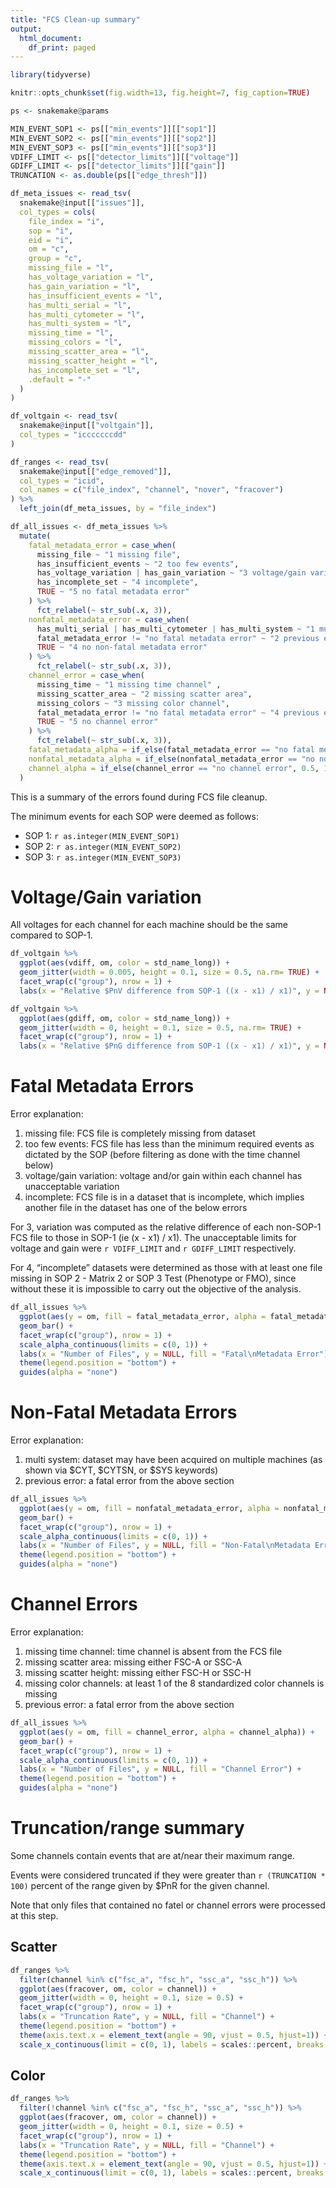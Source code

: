 ```yaml
---
title: "FCS Clean-up summary"
output:
  html_document:
    df_print: paged
---
```


```r
library(tidyverse)

knitr::opts_chunk$set(fig.width=13, fig.height=7, fig_caption=TRUE)

ps <- snakemake@params

MIN_EVENT_SOP1 <- ps[["min_events"]][["sop1"]]
MIN_EVENT_SOP2 <- ps[["min_events"]][["sop2"]]
MIN_EVENT_SOP3 <- ps[["min_events"]][["sop3"]]
VDIFF_LIMIT <- ps[["detector_limits"]][["voltage"]]
GDIFF_LIMIT <- ps[["detector_limits"]][["gain"]]
TRUNCATION <- as.double(ps[["edge_thresh"]])

df_meta_issues <- read_tsv(
  snakemake@input[["issues"]],
  col_types = cols(
    file_index = "i",
    sop = "i",
    eid = "i",
    om = "c",
    group = "c",
    missing_file = "l",
    has_voltage_variation = "l",
    has_gain_variation = "l",
    has_insufficient_events = "l",
    has_multi_serial = "l",
    has_multi_cytometer = "l",
    has_multi_system = "l",
    missing_time = "l",
    missing_colors = "l",
    missing_scatter_area = "l",
    missing_scatter_height = "l",
    has_incomplete_set = "l",
    .default = "-"
  )
)

df_voltgain <- read_tsv(
  snakemake@input[["voltgain"]],
  col_types = "icccccccdd"
)

df_ranges <- read_tsv(
  snakemake@input[["edge_removed"]],
  col_types = "icid",
  col_names = c("file_index", "channel", "nover", "fracover")
) %>%
  left_join(df_meta_issues, by = "file_index")

df_all_issues <- df_meta_issues %>%
  mutate(
    fatal_metadata_error = case_when(
      missing_file ~ "1 missing file",
      has_insufficient_events ~ "2 too few events",
      has_voltage_variation | has_gain_variation ~ "3 voltage/gain variation",
      has_incomplete_set ~ "4 incomplete",
      TRUE ~ "5 no fatal metadata error"
    ) %>%
      fct_relabel(~ str_sub(.x, 3)),
    nonfatal_metadata_error = case_when(
      has_multi_serial | has_multi_cytometer | has_multi_system ~ "1 multi system",
      fatal_metadata_error != "no fatal metadata error" ~ "2 previous error",
      TRUE ~ "4 no non-fatal metadata error"
    ) %>%
      fct_relabel(~ str_sub(.x, 3)),
    channel_error = case_when(
      missing_time ~ "1 missing time channel" ,
      missing_scatter_area ~ "2 missing scatter area",
      missing_colors ~ "3 missing color channel",
      fatal_metadata_error != "no fatal metadata error" ~ "4 previous error",
      TRUE ~ "5 no channel error"
    ) %>%
      fct_relabel(~ str_sub(.x, 3)),
    fatal_metadata_alpha = if_else(fatal_metadata_error == "no fatal metadata error", 0.5, 1),
    nonfatal_metadata_alpha = if_else(nonfatal_metadata_error == "no non-fatal metadata error", 0.5, 1),
    channel_alpha = if_else(channel_error == "no channel error", 0.5, 1),
  )
```

This is a summary of the errors found during FCS file cleanup.

The minimum events for each SOP were deemed as follows:

* SOP 1: `r as.integer(MIN_EVENT_SOP1)`
* SOP 2: `r as.integer(MIN_EVENT_SOP2)`
* SOP 3: `r as.integer(MIN_EVENT_SOP3)`

# Voltage/Gain variation

All voltages for each channel for each machine should be the same compared to
SOP-1.

```r
df_voltgain %>%
  ggplot(aes(vdiff, om, color = std_name_long)) +
  geom_jitter(width = 0.005, height = 0.1, size = 0.5, na.rm= TRUE) +
  facet_wrap(c("group"), nrow = 1) +
  labs(x = "Relative $PnV difference from SOP-1 ((x - x1) / x1)", y = NULL, color = "Channel")

df_voltgain %>%
  ggplot(aes(gdiff, om, color = std_name_long)) +
  geom_jitter(width = 0, height = 0.1, size = 0.5, na.rm= TRUE) +
  facet_wrap(c("group"), nrow = 1) +
  labs(x = "Relative $PnG difference from SOP-1 ((x - x1) / x1)", y = NULL, color = "Channel")
```

# Fatal Metadata Errors

Error explanation:

1. missing file: FCS file is completely missing from dataset
2. too few events: FCS file has less than the minimum required events as
   dictated by the SOP (before filtering as done with the time channel below)
3. voltage/gain variation: voltage and/or gain within each channel has
   unacceptable variation
4. incomplete: FCS file is in a dataset that is incomplete, which implies
   another file in the dataset has one of the below errors
   
For 3, variation was computed as the relative difference of each non-SOP-1 FCS
file to those in SOP-1 (ie (x - x1) / x1). The unacceptable limits for voltage
and gain were `r VDIFF_LIMIT` and `r GDIFF_LIMIT` respectively.

For 4, "incomplete" datasets were determined as those with at least one file
missing in SOP 2 - Matrix 2 or SOP 3 Test (Phenotype or FMO), since without
these it is impossible to carry out the objective of the analysis.

```r
df_all_issues %>%
  ggplot(aes(y = om, fill = fatal_metadata_error, alpha = fatal_metadata_alpha)) +
  geom_bar() +
  facet_wrap(c("group"), nrow = 1) +
  scale_alpha_continuous(limits = c(0, 1)) +
  labs(x = "Number of Files", y = NULL, fill = "Fatal\nMetadata Error") +
  theme(legend.position = "bottom") +
  guides(alpha = "none")
```

# Non-Fatal Metadata Errors

Error explanation:

1. multi system: dataset may have been acquired on multiple machines (as shown
   via $CYT, $CYTSN, or $SYS keywords)
2. previous error: a fatal error from the above section
   
```r
df_all_issues %>%
  ggplot(aes(y = om, fill = nonfatal_metadata_error, alpha = nonfatal_metadata_alpha)) +
  geom_bar() +
  facet_wrap(c("group"), nrow = 1) +
  scale_alpha_continuous(limits = c(0, 1)) +
  labs(x = "Number of Files", y = NULL, fill = "Non-Fatal\nMetadata Error") +
  theme(legend.position = "bottom") +
  guides(alpha = "none")
```

# Channel Errors

Error explanation:

1. missing time channel: time channel is absent from the FCS file
2. missing scatter area: missing either FSC-A or SSC-A
3. missing scatter height: missing either FSC-H or SSC-H
4. missing color channels: at least 1 of the 8 standardized color channels is
   missing
5. previous error: a fatal error from the above section
   
```r
df_all_issues %>%
  ggplot(aes(y = om, fill = channel_error, alpha = channel_alpha)) +
  geom_bar() +
  facet_wrap(c("group"), nrow = 1) +
  scale_alpha_continuous(limits = c(0, 1)) +
  labs(x = "Number of Files", y = NULL, fill = "Channel Error") +
  theme(legend.position = "bottom") +
  guides(alpha = "none")
```

# Truncation/range summary

Some channels contain events that are at/near their maximum range.

Events were considered truncated if they were greater than `r (TRUNCATION * 100)`
percent of the range given by $PnR for the given channel.

Note that only files that contained no fatel or channel errors were processed
at this step.

## Scatter

```r
df_ranges %>%
  filter(channel %in% c("fsc_a", "fsc_h", "ssc_a", "ssc_h")) %>%
  ggplot(aes(fracover, om, color = channel)) +
  geom_jitter(width = 0, height = 0.1, size = 0.5) +
  facet_wrap(c("group"), nrow = 1) +
  labs(x = "Truncation Rate", y = NULL, fill = "Channel") +
  theme(legend.position = "bottom") +
  theme(axis.text.x = element_text(angle = 90, vjust = 0.5, hjust=1)) +
  scale_x_continuous(limit = c(0, 1), labels = scales::percent, breaks = c(0, 0.5, 1))
```

## Color

```r
df_ranges %>%
  filter(!channel %in% c("fsc_a", "fsc_h", "ssc_a", "ssc_h")) %>%
  ggplot(aes(fracover, om, color = channel)) +
  geom_jitter(width = 0, height = 0.1, size = 0.5) +
  facet_wrap(c("group"), nrow = 1) +
  labs(x = "Truncation Rate", y = NULL, fill = "Channel") +
  theme(legend.position = "bottom") +
  theme(axis.text.x = element_text(angle = 90, vjust = 0.5, hjust=1)) +
  scale_x_continuous(limit = c(0, 1), labels = scales::percent, breaks = c(0, 0.5, 1))
```
